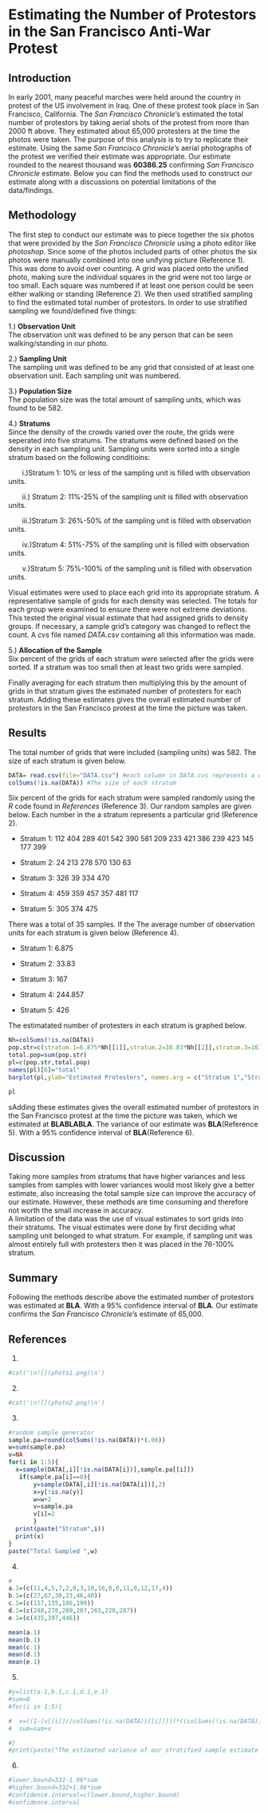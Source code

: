 Estimating the Number of Protestors in the San Francisco Anti-War Protest
========================================================

Introduction
-------------------------
In early 2001, many peaceful marches were held around the country in protest of the US involvement in Iraq. One of these protest took place in San Francisco, California. The *San Francisco Chronicle*'s estimated the total number of protestors by taking aerial shots of the protest from more than 2000 ft above. They estimated about 65,000 protesters at the time the photos were taken. The purpose of this analysis is to try to replicate their estimate. Using the same *San Francisco Chronicle*'s aerial photographs of the protest we verified their estimate was appropriate. Our estimate rounded to the nearest thousand was **60386.25** confirming *San Francisco Chronicle* estimate. Below you can find the methods used to construct our estimate along with a discussions on potential limitations of the data/findings.

Methodology
-------------------------

The first step to conduct our estimate was to piece together the six photos that were provided by the *San Francisco Chronicle* using a photo editor like *photoshop*. Since some of the photos included parts of other photos the six photos were manually combined into one unifying picture (Reference 1). This was done to avoid over counting. A grid was placed onto the unified photo, making sure the individual squares in the grid were not too large or too small. Each square was numbered if at least one person could be seen either walking or standing (Reference 2). We then used stratified sampling to find the estimated total number of protestors. In order to use stratified sampling we found/defined five things:   

1.) **Observation Unit**  
The observation unit was defined to be any person that can be seen walking/standing in our photo. 

2.) **Sampling Unit**  
The sampling unit was defined to be any grid that consisted of at least one observation unit. Each sampling unit was numbered.  

3.) **Population Size**  
The population size was the total amount of sampling units, which was found to be 582.  

4.) **Stratums**  
Since the density of the crowds varied over the route, the grids were seperated into five stratums. The stratums were defined based on the density in each sampling unit. Sampling units were sorted into a single stratum based on the following conditioins:  

&nbsp;&nbsp;&nbsp;&nbsp;&nbsp;&nbsp; i.)Stratum 1: 10% or less of the sampling unit is filled with observation units.
  
&nbsp;&nbsp;&nbsp;&nbsp;&nbsp;&nbsp; ii.) Stratum 2: 11%-25% of the sampling unit is filled with observation units.
  
&nbsp;&nbsp;&nbsp;&nbsp;&nbsp;&nbsp; iii.)Stratum 3: 26%-50% of the sampling unit is filled with observation units.

&nbsp;&nbsp;&nbsp;&nbsp;&nbsp;&nbsp; iv.)Stratum 4: 51%-75% of the sampling unit is filled with observation units.

&nbsp;&nbsp;&nbsp;&nbsp;&nbsp;&nbsp; v.)Stratum 5: 75%-100% of the sampling unit is filled with observation units.   

Visual estimates were used to place each grid into its appropriate stratum. A representative sample of grids for each density was selected. The totals for each group were examined to ensure there were not extreme deviations. This tested the original visual estimate that had assigned grids to density groups. If necessary, a sample grid's category was changed to reflect the count.  A *cvs* file named *DATA.csv* containing all this information was made.

5.)  **Allocation of the Sample**  
Six percent of the grids of each stratum were selected after the grids were sorted. If a stratum was too small then at least two grids were sampled.  


Finally averaging for each stratum then multiplying this by the amount of grids in that stratum gives the estimated number of protesters for each stratum. Adding these estimates gives the overall estimated number of protestors in the San Francisco protest at the time the picture was taken. 
  
Results
-------------------------
The total number of grids that were included (sampling units) was 582. The size of each stratum is given below. 
```r
DATA= read.csv(file="DATA.csv") #each column in DATA.cvs represents a different strata
colSums(!is.na(DATA)) #The size of each stratum
```

Six percent of the grids for each stratum were sampled randomly using the *R* code found in *References* (Reference 3). Our random samples are given below. Each number in the a stratum represents a particular grid (Reference 2).


  * Stratum 1: 112 404 289 401 542 390 581 209 233 421 386 239 423 145 177 399 
  
  * Stratum 2: 24 213 278 570 130 63
  
  * Stratum 3: 326 39 334 470
  
  * Stratum 4: 459 359 457 357 481 117
  
  * Stratum 5: 305 374 475
  
  
There was a total of 35 samples. If the  The average number of observation units for each stratum is given below (Reference 4).

  * Stratum 1: 6.875
  
  * Stratum 2: 33.83 
  
  * Stratum 3: 167
  
  * Stratum 4: 244.857  
  
  * Stratum 5: 426 

The estimatated number of protesters in each stratum is graphed below.
```r
Nh=colSums(!is.na(DATA)) 
pop.str=c(stratum.1=6.875*Nh[[1]],stratum.2=38.83*Nh[[2]],stratum.3=167*(Nh[[3]]),stratum.4=244.857*(Nh[[4]]),stratum.5=426*(Nh[[5]]))
total.pop=sum(pop.str)
pl=c(pop.str,total.pop)
names(pl)[6]="total"
barplot(pl,ylab="Estimated Protesters", names.arg = c("Stratum 1","Stratum 2","Stratum 3","Stratum 4","Stratum 5", "Total"), axisnames=TRUE)

pl
```

  
sAdding these estimates gives the overall estimated number of protestors in the San Francisco protest at the time the picture was taken, which we estimated at **BLABLABLA**. 
The variance of our estimate was **BLA**(Reference 5). 
With a 95% confidence interval of **BLA**(Reference 6).

Discussion
-------------------------
Taking more samples from stratums that have higher variances and less samples from samples with lower variances would most likely give a better estimate, also increasing the total sample size can improve the accuracy of our estimate. However, these methods are time consuming and therefore not worth the small increase in accuracy.   
A limitation of the data was the use of visual estimates to sort grids into their stratums. The visual estimates were done by first deciding what sampling unit belonged to what stratum. For example, if sampling unit was almost entirely full with protesters then it was placed in the 76-100% stratum.

Summary
-------------------------
Following the methods describe above the estimated number of protestors was estimated at **BLA**. With a 95% confidence interval of **BLA**. Our estimate confirms the *San Francisco Chronicle*'s estimate of 65,000. 

References
-------------------------
(1)   
```r
#cat('\n![](photo1.png)\n')
```

(2)  
```r
#cat('\n![](photo2.png)\n')
```

(3)
```r
#random sample generator 
sample.pa=round(colSums(!is.na(DATA))*(.06))
w=sum(sample.pa)
v=NA
for(i in 1:5){
  x=sample(DATA[,i][!is.na(DATA[i])],sample.pa[[i]])
   if(sample.pa[i]==0){
       y=sample(DATA[,i][!is.na(DATA[i])],2)
       x=y[!is.na(y)]   
       w=w+2 
       v=sample.pa
       v[i]=2
       }
  print(paste("Stratum",i))
  print(x)
}
paste("Total Sampled ",w)
```

(4)
```r
#
a.1=(c(11,4,5,7,2,0,3,18,16,0,0,11,0,12,17,4))
b.1=(c(27,67,30,23,46,40))
c.1=(c(157,135,186,190))
d.1=(c(248,278,209,207,265,220,287))
e.1=(c(435,397,446))

mean(a.1)
mean(b.1)
mean(c.1)
mean(d.1)
mean(e.1)
```
(5)
```r
#y=list(a.1,b.1,c.1,d.1,e.1)
#sum=0
#for(i in 1:5){

#  x=((1-(v[[i]]/(colSums(!is.na(DATA))[[i]])))*((colSums(!is.na(DATA))[[i]])^2)*((var(y[[i]]))/v[[i]]))
#  sum=sum+x

#}
#print(paste("The estimated variance of our stratified sample estimate is", sum, ""))
```
(6)
```r
#lower.bound=332-1.96*sum
#higher.bound=332+1.96*sum
#confidence.interval=c(lower.bound,higher.bound)
#confidence.interval
```
